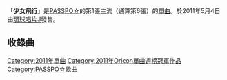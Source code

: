 {{Infobox Single 
| Name           = 少女飛行
| Artist         = [[PASSPO☆|PASSPO☆]]
| A-side         = 
| B-side         = ウハエ!
| Released       = 2011年5月11日
| Format         = [[單曲|單曲]]
| Recorded       = 2011年<br />{{JPN}}  
| Genre          = [[J-POP|J-POP]]
| Length         = 10分50秒
| Label          = [[環球唱片|環球唱片J]]
| Writer         = ペンネとアラビアータ
| Producer       = 
| Chart position = * 週間1位<small>（[[Oricon|Oricon]]）</small>
* 2011年5月度16位<small>（Oricon）</small>
* 2011年度181位<small>（Oricon）</small>
* 登場3回<small>（[[Oricon|Oricon]]）</small>
| Last single    = DEPARTURE<br />（2010年）
| This single    = '''少女飛行'''<br />（2011年）
| Next single    = [[ViVi夏|ViVi夏]]<br />（2011年）
| Misc           = 
}}
「'''少女飛行'''」是[[PASSPO☆|PASSPO☆]]的第1張主流（通算第6張）的[[單曲|單曲]]。於2011年5月4日由[[環球唱片|環球唱片J]]發售。

== 收錄曲 ==
{{tracklist
| collapsed       = 
| headline        = 
| extra_column    = 編曲
| total_length    = 10:50

| all_writing     = ペンネとアラビアータ
| all_arrangements = Adoriano Spinesi

| title1          = 少女飛行
| note1           = [[Japan_News_Network|TBS系]]『[[ランク王国|ランク王国]]』開頭曲
| length1         = 3:32

| title2          = ウハエ!
| length2         = 3:39

| title3          = 少女飛行
| note3           = Off VOCAL ver．
| length3         = 3:32
|
}}

{{Oricon單曲週榜冠軍 (2011年)|2011年5月16日}}

{{DEFAULTSORT:Shoujo Hikou}}
[[Category:2011年單曲|Category:2011年單曲]]
[[Category:2011年Oricon單曲週榜冠軍作品|Category:2011年Oricon單曲週榜冠軍作品]]
[[Category:PASSPO☆歌曲|Category:PASSPO☆歌曲]]